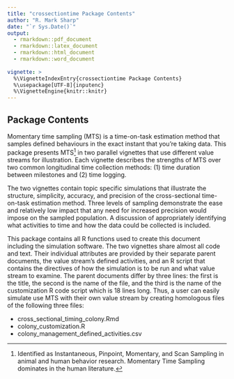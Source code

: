 ```yaml
---
title: "crossectiontime Package Contents"
author: "R. Mark Sharp"
date: "`r Sys.Date()`"
output:
  - rmarkdown::pdf_document
  - rmarkdown::latex_document
  - rmarkdown::html_document
  - rmarkdown::word_document
  
vignette: >
  %\VignetteIndexEntry{crossectiontime Package Contents}
  %\usepackage[UTF-8]{inputenc}
  %\VignetteEngine{knitr::knitr}
---
```


## Package Contents

Momentary time sampling (MTS) is a time-on-task 
estimation method that samples defined behaviours in the exact 
instant that you’re taking data. 
This package presents MTS^[Identified as Instantaneous, Pinpoint, 
Momentary, and Scan Sampling in animal and human behavior research. Momentary
Time Sampling dominates in the human literature.] in two parallel vignettes 
that use different value streams for illustration. 
Each vignette describes the strengths of MTS over two
common longitudinal time collection methods: (1) time duration between 
milestones and (2) time logging.

The two vignettes contain topic specific simulations that illustrate the 
structure, simplicity,
accuracy, and precision of the cross-sectional time-on-task estimation method.
Three levels of sampling demonstrate the ease and relatively low impact that 
any need for increased precision would impose on the sampled population.
A discussion of appropriately identifying what activities to time and how the 
data could be collected is included.

This package contains all R functions used to create this document including
the simulation software. The two vignettes share almost all code and text.
Their individual attributes are provided by their separate parent documents,
the value stream's defined activities, and an R script that contains the 
directives of how the simulation is to be run and what value stream to examine.
The parent documents 
differ by three lines: the first is the title, the second is the name of 
the file, and the third is the name of the customization R code script which
is 18 lines long. 
Thus, a user can easily simulate use MTS with their own value stream by
creating homologous files of the following three files:

-  cross_sectional_timing_colony.Rmd
-  colony_customization.R
-  colony_management_defined_activities.csv


